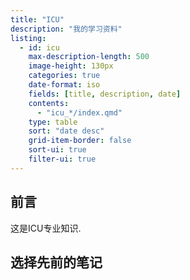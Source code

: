 ```yaml
---
title: "ICU"
description: "我的学习资料"
listing:
  - id: icu
    max-description-length: 500
    image-height: 130px
    categories: true
    date-format: iso
    fields: [title, description, date]
    contents: 
      - "icu_*/index.qmd"
    type: table
    sort: "date desc"
    grid-item-border: false
    sort-ui: true
    filter-ui: true
---
```


## 前言

这是ICU专业知识.

## 选择先前的笔记


::: {#icu}
:::

